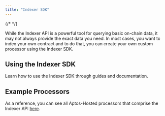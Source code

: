 ```yaml
---
title: "Indexer SDK"
---
```


{/* <IndexerBetaNotice></IndexerBetaNotice> */}

While the Indexer API is a powerful tool for querying basic on-chain data, it may not always provide the exact data you need.
In most cases, you want to index your own contract and to do that, you can create your own custom processor using the Indexer SDK.

## Using the Indexer SDK






Learn how to use the Indexer SDK through guides and documentation.



<CardGrid>
  <LinkCard href="/build/indexer/indexer-sdk/quickstart" title="Quickstart Guide" description="Get started with the Indexer SDK" />

  <LinkCard href="/build/indexer/indexer-sdk/documentation" title="Documentation" description="Read documentation about the Indexer SDK" />
</CardGrid>



## Example Processors

As a reference, you can see all Aptos-Hosted processors that comprise the Indexer API [here](https://github.com/aptos-labs/aptos-indexer-processors).
